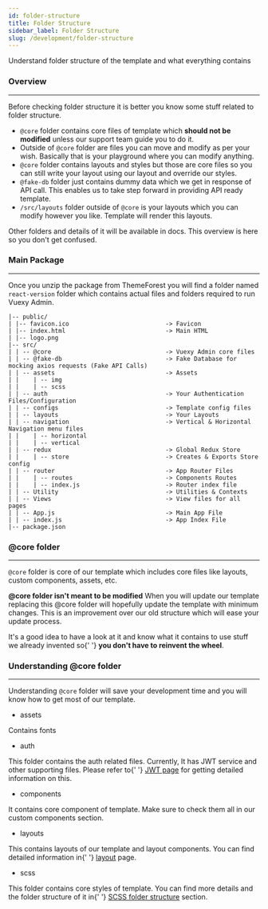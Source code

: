```yaml
---
id: folder-structure
title: Folder Structure
sidebar_label: Folder Structure
slug: /development/folder-structure
---
```


<p>Understand folder structure of the template and what everything contains</p>

### Overview

---

<p>Before checking folder structure it is better you know some stuff related to folder structure.</p>

<ul className='mb-3'>
  <li>
    <code>@core</code> folder contains core files of template which <strong>should not be modified</strong> unless our
    support team guide you to do it.
  </li>
  <li>
    Outside of <code>@core</code> folder are files you can move and modify as per your wish. Basically that is your
    playground where you can modify anything.
  </li>
  <li>
    <code>@core</code> folder contains layouts and styles but those are core files so you can still write your layout
    using our layout and override our styles.
  </li>
  <li>
    <code>@fake-db</code> folder just contains dummy data which we get in response of API call. This enables us to take
    step forward in providing API ready template.
  </li>
  <li>
    <code>/src/layouts</code> folder outside of <code>@core</code> is your layouts which you can modify however you
    like. Template will render this layouts.
  </li>
</ul>

<p className='mb-5'>
  Other folders and details of it will be available in docs. This overview is here so you don't get confused.
</p>

### Main Package

---

<p>
  Once you unzip the package from ThemeForest you will find a folder named <code>react-version</code> folder which
  contains actual files and folders required to run Vuexy Admin.
</p>

```text
|-- public/
| |-- favicon.ico                           -> Favicon
| |-- index.html                            -> Main HTML
| |-- logo.png
|-- src/
| | -- @core                                -> Vuexy Admin core files
| | -- @fake-db                             -> Fake Database for mocking axios requests (Fake API Calls)
| | -- assets                               -> Assets
| |    | -- img
| |    | -- scss
| | -- auth                                 -> Your Authentication Files/Configuration
| | -- configs                              -> Template config files
| | -- layouts                              -> Your Layouts
| | -- navigation                           -> Vertical & Horizontal Navigation menu files
| |    | -- horizontal
| |    | -- vertical
| | -- redux                                -> Global Redux Store
| |    | -- store                           -> Creates & Exports Store config
| | -- router                               -> App Router Files
| |    | -- routes                          -> Components Routes
| |    | -- index.js                        -> Router index file
| | -- Utility                              -> Utilities & Contexts
| | -- Views                                -> View files for all pages
| | -- App.js                               -> Main App File
| | -- index.js                             -> App Index File
|-- package.json
```

### @core folder

---

<p>
  <code>@core</code> folder is core of our template which includes core files like layouts, custom components, assets,
  etc.
</p>

<p>
  <strong>@core folder isn't meant to be modified</strong> When you will update our template replacing this @core folder
  will hopefully update the template with minimum changes. This is an improvement over our old structure which will ease
  your update process.
</p>

<p>
  It's a good idea to have a look at it and know what it contains to use stuff we already invented so{' '}
  <strong>you don't have to reinvent the wheel</strong>.
</p>

### Understanding @core folder

---

<p>
  Understanding <code>@core</code> folder will save your development time and you will know how to get most of our
  template.
</p>

<ul className='pl-3'>
  <li>assets</li>
</ul>

<p>Contains fonts</p>

<ul className='pl-3'>
  <li>auth</li>
</ul>
<p>
  This folder contains the auth related files. Currently, It has JWT service and other supporting files. Please refer to{' '}
  <a href='/docs/development/auth'>JWT page</a> for getting detailed information on this.
</p>

<ul className='pl-3'>
  <li>components</li>
</ul>
<p>It contains core component of template. Make sure to check them all in our custom components section.</p>

<ul className='pl-3'>
  <li>layouts</li>
</ul>
<p>
  This contains layouts of our template and layout components. You can find detailed information in{' '}
  <a href='/docs/development/layouts'>layout</a> page.
</p>

<ul className='pl-3'>
  <li>scss</li>
</ul>
<p>
  This folder contains core styles of template. You can find more details and the folder structure of it in{' '}
  <a href='/docs/development/template-styles'>SCSS folder structure</a> section.
</p>

